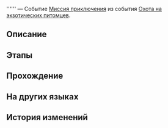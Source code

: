 {{Дополнить|Диалоги.}}
{{Миссия Инфобокс
|id              = 8016208
|Название        = 
|Изображение     = Миссия Освоения .png
|Тип             = Миссия приключения
|События         = Охота на экзотических питомцев
|Глава           = Охота на экзотических питомцев
|Условия         = Завершена [[Миссия приключения]] ''[[Охота на экзотических питомцев: Забота]]''
|Персонажи       = Первопроходец
|СтартЛокация    = Изолированная зона
|Мир             = Космическая станция «Герта»
|Локации         = Изолированная зона
|Предыдущая      = Охота на экзотических питомцев: Забота
|Следующая       = 
|Награды         = 
}}
'''''' — Событие [[Миссия приключения]] из события [[Охота на экзотических питомцев]].

==Описание==
{{Описание|<!--официальное описание из Перекрёстка судеб-->}}

==Этапы==


==Прохождение==
{{Дополнить}}


{{Диалог Конец}}

==На других языках==
{{На других языках
|en   = 
|zhs  = 
|zht  = 
|ja   = 
|ko   = 
|es   = 
|fr   = 
|ru   = 
|th   = 
|vi   = 
|de   = 
|id   = 
|pt   = 
}}

==История изменений==
{{История изменений|2.7}}
